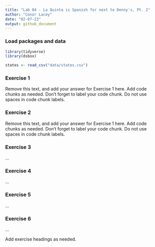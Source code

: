 ```yaml
---
title: "Lab 04 - La Quinta is Spanish for next to Denny's, Pt. 2"
author: "Conor Lacey"
date: "02-07-23"
output: github_document
---
```


### Load packages and data

```r
library(tidyverse) 
library(dsbox) 
```

```r
states <- read_csv("data/states.csv")
```

### Exercise 1

Remove this text, and add your answer for Exercise 1 here.
Add code chunks as needed.
Don't forget to label your code chunk.
Do not use spaces in code chunk labels.

### Exercise 2

Remove this text, and add your answer for Exercise 1 here.
Add code chunks as needed.
Don't forget to label your code chunk.
Do not use spaces in code chunk labels.

### Exercise 3

...

### Exercise 4

...

### Exercise 5

...

### Exercise 6

...

Add exercise headings as needed.
